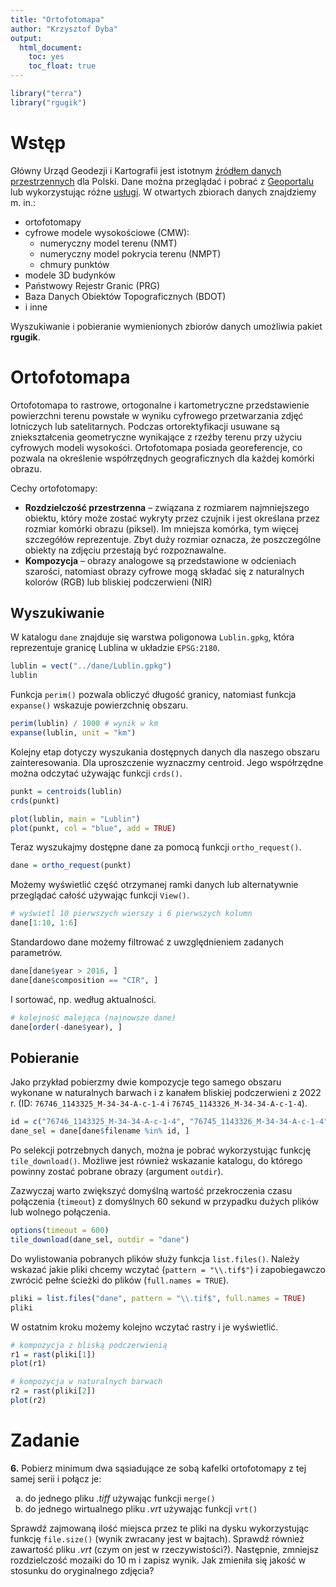 ```yaml
---
title: "Ortofotomapa"
author: "Krzysztof Dyba"
output:
  html_document:
    toc: yes
    toc_float: true
---
```


```r
library("terra")
library("rgugik")
```

# Wstęp

Główny Urząd Geodezji i Kartografii jest istotnym
[źródłem danych przestrzennych](https://www.gov.pl/web/gugik/dane-udostepniane-bez-platnie-do-pobrania-z-serwisu-wwwgeoportalgovpl)
dla Polski. Dane można przeglądać i pobrać z [Geoportalu](https://mapy.geoportal.gov.pl/)
lub wykorzystując różne [usługi](https://www.geoportal.gov.pl/pl/usluga/).
W otwartych zbiorach danych znajdziemy m. in.:

* ortofotomapy
* cyfrowe modele wysokościowe (CMW):
  + numeryczny model terenu (NMT)
  + numeryczny model pokrycia terenu (NMPT)
  + chmury punktów
* modele 3D budynków
* Państwowy Rejestr Granic (PRG)
* Baza Danych Obiektów Topograficznych (BDOT)
* i inne

Wyszukiwanie i pobieranie wymienionych zbiorów danych umożliwia pakiet **rgugik**.

# Ortofotomapa

Ortofotomapa to rastrowe, ortogonalne i kartometryczne przedstawienie powierzchni
terenu powstałe w wyniku cyfrowego przetwarzania zdjęć lotniczych lub satelitarnych.
Podczas ortorektyfikacji usuwane są zniekształcenia geometryczne wynikające z
rzeźby terenu przy użyciu cyfrowych modeli wysokości. Ortofotomapa posiada
georeferencje, co pozwala na określenie współrzędnych geograficznych dla każdej
komórki obrazu.

Cechy ortofotomapy:

* **Rozdzielczość przestrzenna** -- związana z rozmiarem najmniejszego obiektu,
który może zostać wykryty przez czujnik i jest określana przez rozmiar komórki
obrazu (piksel). Im mniejsza komórka, tym więcej szczegółów reprezentuje.
Zbyt duży rozmiar oznacza, że poszczególne obiekty na zdjęciu przestają być
rozpoznawalne.
* **Kompozycja** -- obrazy analogowe są przedstawione w odcieniach szarości,
natomiast obrazy cyfrowe mogą składać się z naturalnych kolorów (RGB) lub
bliskiej podczerwieni (NIR)

## Wyszukiwanie

W katalogu `dane` znajduje się warstwa poligonowa `Lublin.gpkg`, która reprezentuje
granicę Lublina w układzie `EPSG:2180`.

```r
lublin = vect("../dane/Lublin.gpkg")
lublin
```

Funkcja `perim()` pozwala obliczyć długość granicy, natomiast funkcja `expanse()`
wskazuje powierzchnię obszaru.

```r
perim(lublin) / 1000 # wynik w km
expanse(lublin, unit = "km")
```

Kolejny etap dotyczy wyszukania dostępnych danych dla naszego obszaru zainteresowania.
Dla uproszczenie wyznaczmy centroid. Jego współrzędne można odczytać używając
funkcji `crds()`.

```r
punkt = centroids(lublin)
crds(punkt)
```

```r

plot(lublin, main = "Lublin")
plot(punkt, col = "blue", add = TRUE)
```

Teraz wyszukajmy dostępne dane za pomocą funkcji `ortho_request()`.

```r
dane = ortho_request(punkt)
```

Możemy wyświetlić część otrzymanej ramki danych lub alternatywnie przeglądać
całość używając funkcji `View()`.

```r
# wyświetl 10 pierwszych wierszy i 6 pierwszych kolumn
dane[1:10, 1:6]
```

Standardowo dane możemy filtrować z uwzględnieniem zadanych parametrów.

```r
dane[dane$year > 2016, ]
dane[dane$composition == "CIR", ]
```

I sortować, np. według aktualności.

```r
# kolejność malejąca (najnowsze dane)
dane[order(-dane$year), ]
```

## Pobieranie

Jako przykład pobierzmy dwie kompozycje tego samego obszaru wykonane w naturalnych
barwach i z kanałem bliskiej podczerwieni z 2022 r.
(ID: `76746_1143325_M-34-34-A-c-1-4` i `76745_1143326_M-34-34-A-c-1-4`).

```r
id = c("76746_1143325_M-34-34-A-c-1-4", "76745_1143326_M-34-34-A-c-1-4")
dane_sel = dane[dane$filename %in% id, ]
```

Po selekcji potrzebnych danych, można je pobrać wykorzystując funkcję
`tile_download()`. Możliwe jest również wskazanie katalogu, do którego powinny
zostać pobrane obrazy (argument `outdir`).

Zazwyczaj warto zwiększyć domyślną wartość przekroczenia czasu połączenia
(`timeout`) z domyślnych 60 sekund w przypadku dużych plików lub wolnego
połączenia.

```r
options(timeout = 600)
tile_download(dane_sel, outdir = "dane")
```

Do wylistowania pobranych plików służy funkcja `list.files()`. Należy wskazać
jakie pliki chcemy wczytać (`pattern = "\\.tif$"`) i zapobiegawczo zwrócić pełne
ścieżki do plików (`full.names = TRUE`).

```r
pliki = list.files("dane", pattern = "\\.tif$", full.names = TRUE)
pliki
```

W ostatnim kroku możemy kolejno wczytać rastry i je wyświetlić.

```r
# kompozycja z bliską podczerwienią
r1 = rast(pliki[1])
plot(r1)
```

```r
# kompozycja w naturalnych barwach
r2 = rast(pliki[2])
plot(r2)
```

# Zadanie

**6.** Pobierz minimum dwa sąsiadujące ze sobą kafelki ortofotomapy z tej samej
serii i połącz je:

a) do jednego pliku *.tiff* używając funkcji `merge()`
b) do jednego wirtualnego pliku *.vrt* używając funkcji `vrt()`

Sprawdź zajmowaną ilość miejsca przez te pliki na dysku wykorzystując
funkcję `file.size()` (wynik zwracany jest w bajtach). Sprawdź również zawartość
pliku *.vrt* (czym on jest w rzeczywistości?). Następnie, zmniejsz rozdzielczość
mozaiki do 10 m i zapisz wynik. Jak zmieniła się jakość w stosunku do
oryginalnego zdjęcia?
